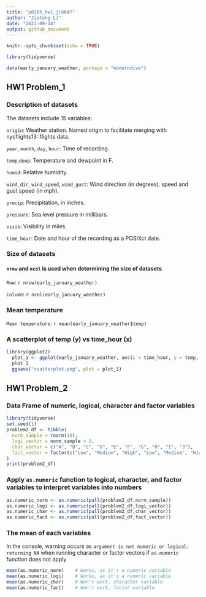 ```yaml
---
title: "p8105_hw1_jl6647"
author: "Jiatong Li"
date: "2023-09-14"
output: github_document
---
```


```r
knitr::opts_chunk$set(echo = TRUE)

library(tidyverse)

data(early_january_weather, package = "moderndive")
```

## HW1 Problem_1

### Description of datasets

The datasets include 15 variables: 

`origin`: Weather station. Named origin to facilitate merging with nycflights13::flights data.

`year`, `month`, `day`, `hour`: Time of recording.

`temp`,`dewp`: Temperature and dewpoint in F.

`humid`: Relative humidity.

`wind_dir`, `wind_speed`, `wind_gust`: Wind direction (in degrees), speed and gust speed (in mph).

`precip`: Precipitation, in inches.

`pressure`: Sea level pressure in millibars.

`visib`: Visibility in miles.

`time_hour`: Date and hour of the recording as a POSIXct date.

### Size of datasets

#### `nrow` and `ncol` is used when determining the size of datasets 

`Row`: `r nrow(early_january_weather)`

`Column`: `r ncol(early_january_weather)`

### Mean temperature

`Mean temperature`: `r mean(early_january_weather$temp)`

### A scatterplot of temp (y) vs time_hour (x)
  
```r
library(ggplot2)
  plot_1 <- ggplot(early_january_weather, aes(x = time_hour, y = temp, color = humid)) + geom_point()
  plot_1
  ggsave("scatterplot.png", plot = plot_1)
```


## HW1 Problem_2

### Data Frame of numeric, logical, character and factor variables
```r
library(tidyverse)
set.seed(1)
problem2_df <- tibble(
  norm_sample = rnorm(10),
  logi_vector = norm_sample > 0,
  char_vector = c("A", "B", "C", "D", "E", "F", "G", "H", "I", "J"),
  fact_vector = factor(c("Low", "Medium", "High", "Low", "Medium", "High", "Low", "Medium", "High", "Low"))
)
print(problem2_df)
```


### Apply `as.numeric` function to logical, character, and factor variables to interpret variables into numbers
```r
as.numeric_norm <- as.numeric(pull(problem2_df,norm_sample))
as.numeric_logi <- as.numeric(pull(problem2_df,logi_vector))
as.numeric_char <- as.numeric(pull(problem2_df,char_vector))
as.numeric_fact <- as.numeric(pull(problem2_df,fact_vector))
```
### The mean of each variables
In the console, warning occurs as `argument is not numeric or logical: returning NA` when running character or factor vectors if `as.numeric` function does not apply
```r
mean(as.numeric_norm)    # Works, as it's a numeric variable
mean(as.numeric_logi)    # Works, as it's a numeric variable
mean(as.numeric_char)    # Won't work, character variable
mean(as.numeric_fact)    # Won't work, factor variable
```





